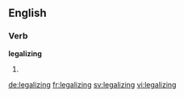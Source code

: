 ==English==

===Verb===
'''legalizing'''
# {{present participle of|legalize}}

[[de:legalizing]]
[[fr:legalizing]]
[[sv:legalizing]]
[[vi:legalizing]]
